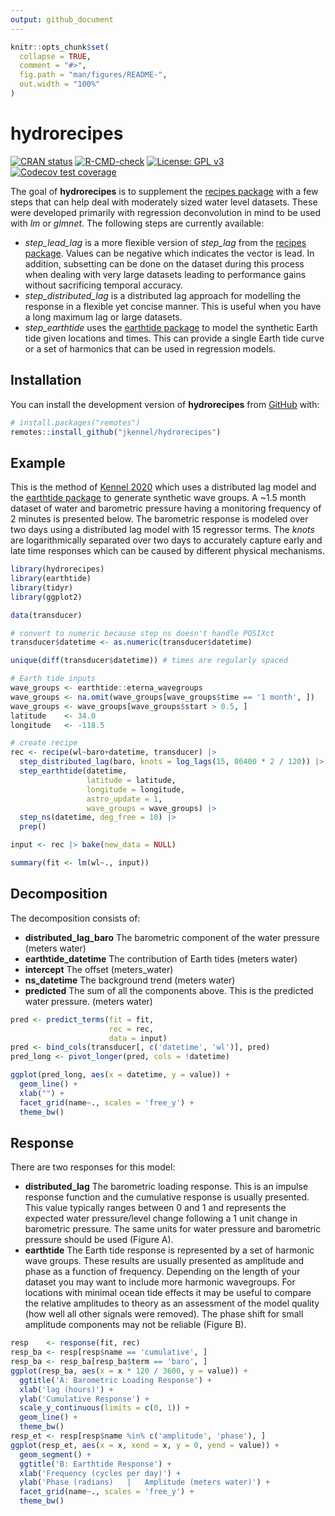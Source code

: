 ```yaml
---
output: github_document
---
```


<!-- README.md is generated from README.Rmd. Please edit that file -->

```r
knitr::opts_chunk$set(
  collapse = TRUE,
  comment = "#>",
  fig.path = "man/figures/README-",
  out.width = "100%"
)
```

# hydrorecipes

<!-- badges: start -->

[![CRAN status](https://www.r-pkg.org/badges/version/hydrorecipes)](https://CRAN.R-project.org/package=hydrorecipes)
[![R-CMD-check](https://github.com/jkennel/hydrorecipes/actions/workflows/R-CMD-check.yaml/badge.svg)](https://github.com/jkennel/hydrorecipes/actions/workflows/R-CMD-check.yaml)
[![License: GPL v3](https://img.shields.io/badge/License-GPLv3-blue.svg)](https://www.gnu.org/licenses/gpl-3.0)
[![Codecov test coverage](https://codecov.io/gh/jkennel/hydrorecipes/branch/master/graph/badge.svg)](https://app.codecov.io/gh/jkennel/hydrorecipes?branch=master)
<!-- badges: end -->

The goal of **hydrorecipes** is to supplement the [recipes package](https://recipes.tidymodels.org) with a few steps
that can help deal with moderately sized water level datasets. These were developed primarily with regression deconvolution in mind to be used with *lm* or *glmnet*. The following steps are currently available:

- *step_lead_lag* is a more flexible version of *step_lag* from the [recipes package](https://recipes.tidymodels.org).  Values can be negative which indicates the vector is lead.  In addition, subsetting can be done on the dataset during this process when dealing with very large datasets leading to performance gains without sacrificing temporal accuracy. 
- *step_distributed_lag* is a distributed lag approach for modelling the response in a flexible yet concise manner.  This is useful when you have a long maximum lag or large datasets.
- *step_earthtide* uses the [earthtide package](https://cran.rstudio.com/web/packages/earthtide/index.html) to model the synthetic Earth tide given locations and times. This can provide a single Earth tide curve or a set of harmonics that can be used in regression models.

## Installation

You can install the development version of **hydrorecipes** from [GitHub](https://github.com/) with:

``` r
# install.packages("remotes")
remotes::install_github("jkennel/hydrorecipes")
```

## Example

This is the method of [Kennel 2020](http://hdl.handle.net/10214/17890) which uses a distributed lag model and the [earthtide package](https://cran.rstudio.com/web/packages/earthtide/index.html) to generate synthetic wave groups.  A ~1.5 month dataset of water and barometric pressure having a monitoring frequency of 2 minutes is presented below.  The barometric response is modeled over two days using a distributed lag model with 15 regressor terms. The *knots* are logarithmically separated over two days to accurately capture early and late time responses which can be caused by different physical mechanisms.

```r
library(hydrorecipes)
library(earthtide)
library(tidyr)
library(ggplot2)

data(transducer)

# convert to numeric because step_ns doesn't handle POSIXct
transducer$datetime <- as.numeric(transducer$datetime)

unique(diff(transducer$datetime)) # times are regularly spaced

# Earth tide inputs
wave_groups <- earthtide::eterna_wavegroups
wave_groups <- na.omit(wave_groups[wave_groups$time == '1 month', ])
wave_groups <- wave_groups[wave_groups$start > 0.5, ]
latitude    <- 34.0
longitude   <- -118.5

# create recipe 
rec <- recipe(wl~baro+datetime, transducer) |>
  step_distributed_lag(baro, knots = log_lags(15, 86400 * 2 / 120)) |>
  step_earthtide(datetime,
                 latitude = latitude,
                 longitude = longitude,
                 astro_update = 1,
                 wave_groups = wave_groups) |>
  step_ns(datetime, deg_free = 10) |>
  prep()

input <- rec |> bake(new_data = NULL)
```

```r
summary(fit <- lm(wl~., input))
```


## Decomposition

The decomposition consists of:

- **distributed_lag_baro** The barometric component of the water pressure (meters water) 
- **earthtide_datetime** The contribution of Earth tides (meters water)
- **intercept** The offset (meters_water)
- **ns_datetime** The background trend (meters water)
- **predicted** The sum of all the components above.  This is the predicted water pressure. (meters water)

```r
pred <- predict_terms(fit = fit, 
                      rec = rec,
                      data = input)
pred <- bind_cols(transducer[, c('datetime', 'wl')], pred)
pred_long <- pivot_longer(pred, cols = !datetime)

ggplot(pred_long, aes(x = datetime, y = value)) +
  geom_line() + 
  xlab("") + 
  facet_grid(name~., scales = 'free_y') + 
  theme_bw()
```

## Response

There are two responses for this model:

- **distributed_lag** The barometric loading response.  This is an impulse response function and the cumulative response is usually presented.  This value typically ranges between 0 and 1 and represents the expected water pressure/level change following a 1 unit change in barometric pressure.  The same units for water pressure and barometric pressure should be used (Figure A).
- **earthtide** The Earth tide response is represented by a set of harmonic wave groups.  These results are usually presented as amplitude and phase as a function of frequency.  Depending on the length of your dataset you may want to include more harmonic wavegroups.  For locations with minimal ocean tide effects it may be useful to compare the relative amplitudes to theory as an assessment of the model quality (how well all other signals were removed). The phase shift for small amplitude components may not be reliable (Figure B).  


```r
resp    <- response(fit, rec)
resp_ba <- resp[resp$name == 'cumulative', ]
resp_ba <- resp_ba[resp_ba$term == 'baro', ]
ggplot(resp_ba, aes(x = x * 120 / 3600, y = value)) +
  ggtitle('A: Barometric Loading Response') + 
  xlab('lag (hours)') +
  ylab('Cumulative Response') +
  scale_y_continuous(limits = c(0, 1)) +
  geom_line() + 
  theme_bw()
resp_et <- resp[resp$name %in% c('amplitude', 'phase'), ]
ggplot(resp_et, aes(x = x, xend = x, y = 0, yend = value)) +
  geom_segment() + 
  ggtitle('B: Earthtide Response') +
  xlab('Frequency (cycles per day)') +
  ylab('Phase (radians)   |   Amplitude (meters water)') +
  facet_grid(name~., scales = 'free_y') + 
  theme_bw()
```
